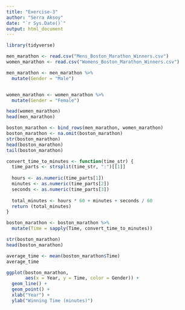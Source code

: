 ```yaml
---
title: "Exercise-3"
author: "Serra Aksoy"
date: "`r Sys.Date()`"
output: html_document
---
```


```r
library(tidyverse)

men_marathon <- read.csv("Mens_Boston_Marathon_Winners.csv")
women_marathon <- read.csv("Womens_Boston_Marathon_Winners.csv")

men_marathon <- men_marathon %>%
  mutate(Gender = "Male")


women_marathon <- women_marathon %>%
  mutate(Gender = "Female")

head(women_marathon)
head(men_marathon)
```

```r
boston_marathon <- bind_rows(men_marathon, women_marathon)
boston_marathon <- na.omit(boston_marathon)
str(boston_marathon)
head(boston_marathon)
tail(boston_marathon)
```

```r
convert_time_to_minutes <- function(time_str) {
  time_parts <- strsplit(time_str, ":")[[1]]
  
  hours <- as.numeric(time_parts[1])
  minutes <- as.numeric(time_parts[2])
  seconds <- as.numeric(time_parts[3])
  
  total_minutes <- hours * 60 + minutes + seconds / 60
  return (total_minutes)
}

boston_marathon <- boston_marathon %>%
  mutate(Time = sapply(Time, convert_time_to_minutes))

str(boston_marathon)
head(boston_marathon)
```

```r
average_time <- mean(boston_marathon$Time)
average_time
```

```r
ggplot(boston_marathon,
       aes(x = Year, y = Time, color = Gender)) +
  geom_line() +
  geom_point() +
  xlab("Year") +
  ylab("Winning Time (minutes)")
```
